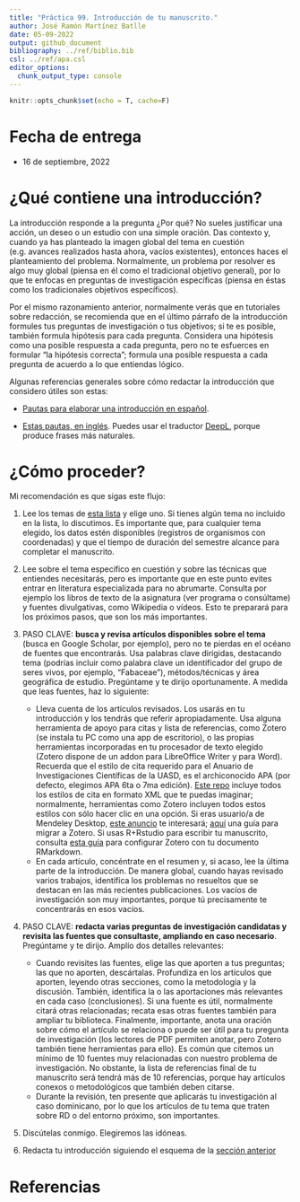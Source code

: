 ```yaml
---
title: "Práctica 99. Introducción de tu manuscrito."
author: José Ramón Martínez Batlle
date: 05-09-2022
output: github_document
bibliography: ../ref/biblio.bib
csl: ../ref/apa.csl
editor_options: 
  chunk_output_type: console
---
```


```r
knitr::opts_chunk$set(echo = T, cache=F)
```

# Fecha de entrega

-   16 de septiembre, 2022

# ¿Qué contiene una introducción?

La introducción responde a la pregunta ¿Por qué? No sueles justificar una acción, un deseo o un estudio con una simple oración. Das contexto y, cuando ya has planteado la imagen global del tema en cuestión (e.g. avances realizados hasta ahora, vacíos existentes), entonces haces el planteamiento del problema. Normalmente, un problema por resolver es algo muy global (piensa en él como el tradicional objetivo general), por lo que te enfocas en preguntas de investigación específicas (piensa en éstas como los tradicionales objetivos específicos).

Por el mismo razonamiento anterior, normalmente verás que en tutoriales sobre redacción, se recomienda que en el último párrafo de la introducción formules tus preguntas de investigación o tus objetivos; si te es posible, también formula hipótesis para cada pregunta. Considera una hipótesis como una posible respuesta a cada pregunta, pero no te esfuerces en formular "la hipótesis correcta"; formula una posible respuesta a cada pregunta de acuerdo a lo que entiendas lógico.

Algunas referencias generales sobre cómo redactar la introducción que considero útiles son estas:

-   [Pautas para elaborar una introducción en español](http://www.scielo.org.co/scielo.php?script=sci_arttext&pid=S0120-53072008000100001).

-   [Estas pautas, en inglés](https://www.editage.com/insights/4-step-approach-to-writing-the-introduction-section-of-a-research-paper). Puedes usar el traductor [DeepL](https://www.deepl.com/translator), porque produce frases más naturales.

# ¿Cómo proceder?

Mi recomendación es que sigas este flujo:

1.  Lee los temas de [esta lista](../programa-biogeografia-geo1310.md#temas-sugeridos) y elige uno. Si tienes algún tema no incluido en la lista, lo discutimos. Es importante que, para cualquier tema elegido, los datos estén disponibles (registros de organismos con coordenadas) y que el tiempo de duración del semestre alcance para completar el manuscrito.

2.  Lee sobre el tema específico en cuestión y sobre las técnicas que entiendes necesitarás, pero es importante que en este punto evites entrar en literatura especializada para no abrumarte. Consulta por ejemplo los libros de texto de la asignatura (ver programa o consúltame) y fuentes divulgativas, como Wikipedia o vídeos. Esto te preparará para los próximos pasos, que son los más importantes.

3.  PASO CLAVE: **busca y revisa artículos disponibles sobre el tema** (busca en Google Scholar, por ejemplo), pero no te pierdas en el océano de fuentes que encontrarás. Usa palabras clave dirigidas, destacando tema (podrías incluir como palabra clave un identificador del grupo de seres vivos, por ejemplo, "Fabaceae"), métodos/técnicas y área geográfica de estudio. Pregúntame y te dirijo oportunamente. A medida que leas fuentes, haz lo siguiente:

    -   Lleva cuenta de los artículos revisados. Los usarás en tu introducción y los tendrás que referir apropiadamente. Usa alguna herramienta de apoyo para citas y lista de referencias, como Zotero (se instala tu PC como una app de escritorio), o las propias herramientas incorporadas en tu procesador de texto elegido (Zotero dispone de un addon para LibreOffice Writer y para Word). Recuerda que el estilo de cita requerido para el Anuario de Investigaciones Científicas de la UASD, es el archiconocido APA (por defecto, elegimos APA 6ta o 7ma edición). [Este repo](https://github.com/citation-style-language/styles) incluye todos los estilos de cita en formato XML que te puedas imaginar; normalmente, herramientas como Zotero incluyen todos estos estilos con sólo hacer clic en una opción. Si eras usuario/a de Mendeley Desktop, [este anuncio](https://blog.mendeley.com/2022/02/22/introducing-mendeley-reference-manager-designed-for-todays-researcher-workflow/) te interesará; [aquí](https://twitter.com/MushtaqBilalPhD/status/1563437651646349314) una guía para migrar a Zotero. Si usas R+Rstudio para escribir tu manuscrito, consulta [esta guía](https://inbo.github.io/tutorials/tutorials/r_citations_markdown/) para configurar Zotero con tu documento RMarkdown.
    -   En cada artículo, concéntrate en el resumen y, si acaso, lee la última parte de la introducción. De manera global, cuando hayas revisado varios trabajos, identifica los problemas no resueltos que se destacan en las más recientes publicaciones. Los vacíos de investigación son muy importantes, porque tú precisamente te concentrarás en esos vacíos.

4.  PASO CLAVE: **redacta varias preguntas de investigación candidatas y revisita las fuentes que consultaste, ampliando en caso necesario**. Pregúntame y te dirijo. Amplío dos detalles relevantes:

    -   Cuando revisites las fuentes, elige las que aporten a tus preguntas; las que no aporten, descártalas. Profundiza en los artículos que aporten, leyendo otras secciones, como la metodología y la discusión. También, identifica la o las aportaciones más relevantes en cada caso (conclusiones). Si una fuente es útil, normalmente citará otras relacionadas; recata esas otras fuentes también para ampliar tu biblioteca. Finalmente, importante, anota una oración sobre cómo el artículo se relaciona o puede ser útil para tu pregunta de investigación (los lectores de PDF permiten anotar, pero Zotero también tiene herramientas para ello). Es común que citemos un mínimo de 10 fuentes muy relacionadas con nuestro problema de investigación. No obstante, la lista de referencias final de tu manuscrito será tendrá más de 10 referencias, porque hay artículos conexos o metodológicos que también deben citarse.
    -   Durante la revisión, ten presente que aplicarás tu investigación al caso dominicano, por lo que los artículos de tu tema que traten sobre RD o del entorno próximo, son importantes.

5.  Discútelas conmigo. Elegiremos las idóneas.

6.  Redacta tu introducción siguiendo el esquema de la [sección anterior](#qué-contiene-una-introducción)

# Referencias
